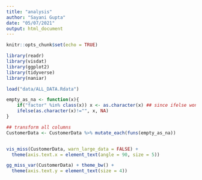 ```yaml
---
title: "analysis"
author: "Sayani Gupta"
date: "05/07/2021"
output: html_document
---
```


```r
knitr::opts_chunk$set(echo = TRUE)
```

```r
library(readr)
library(visdat)
library(ggplot2)
library(tidyverse)
library(naniar)
```

```r
load("data/ALL_DATA.Rdata")
```


```r
empty_as_na <- function(x){
    if("factor" %in% class(x)) x <- as.character(x) ## since ifelse wont work with factors
    ifelse(as.character(x)!="", x, NA)
}

## transform all columns
CustomerData <- CustomerData %>% mutate_each(funs(empty_as_na)) 


vis_miss(CustomerData, warn_large_data = FALSE) + 
  theme(axis.text.x = element_text(angle = 90, size = 5))
```

```r
gg_miss_var(CustomerData) + theme_bw() +
  theme(axis.text.y = element_text(size = 4))
```

